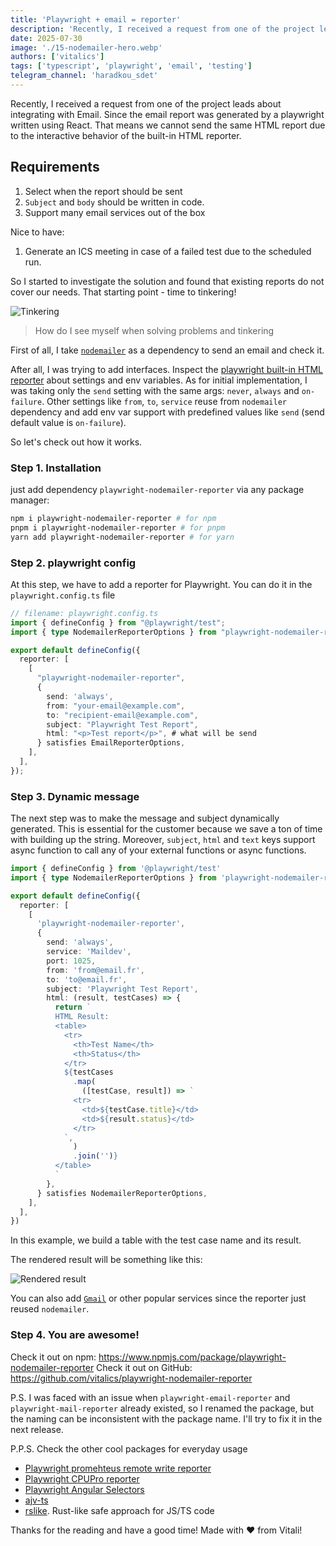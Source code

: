 ```yaml
---
title: 'Playwright + email = reporter'
description: 'Recently, I received a request from one of the project leads about integrating with Email. Let`s see what happens...'
date: 2025-07-30
image: './15-nodemailer-hero.webp'
authors: ['vitalics']
tags: ['typescript', 'playwright', 'email', 'testing']
telegram_channel: 'haradkou_sdet'
---
```


Recently, I received a request from one of the project leads about integrating with Email. Since the email report was generated by a playwright written using React. That means we cannot send the same HTML report due to the interactive behavior of the built-in HTML reporter.

## Requirements

1. Select when the report should be sent
2. `Subject` and `body` should be written in code.
3. Support many email services out of the box

Nice to have:

1. Generate an ICS meeting in case of a failed test due to the scheduled run.

So I started to investigate the solution and found that existing reports do not cover our needs. That starting point - time to tinkering!

![Tinkering](./tinkering.png)

> How do I see myself when solving problems and tinkering

First of all, I take [`nodemailer`](https://nodemailer.com/) as a dependency to send an email and check it.

After all, I was trying to add interfaces. Inspect the [playwright built-in HTML reporter](https://playwright.dev/docs/test-reporters#html-reporter) about settings and env variables. As for initial implementation, I was taking only the `send` setting with the same args: `never`, `always` and `on-failure`. Other settings like `from`, `to`, `service` reuse from `nodemailer` dependency and add env var support with predefined values like `send` (send default value is `on-failure`).

So let's check out how it works.

### Step 1. Installation

just add dependency `playwright-nodemailer-reporter` via any package manager:

```sh
npm i playwright-nodemailer-reporter # for npm
pnpm i playwright-nodemailer-reporter # for pnpm
yarn add playwright-nodemailer-reporter # for yarn
```

### Step 2. playwright config

At this step, we have to add a reporter for Playwright. You can do it in the `playwright.config.ts` file

```ts
// filename: playwright.config.ts
import { defineConfig } from "@playwright/test";
import { type NodemailerReporterOptions } from "playwright-nodemailer-reporter";

export default defineConfig({
  reporter: [
    [
      "playwright-nodemailer-reporter",
      {
        send: 'always',
        from: "your-email@example.com",
        to: "recipient-email@example.com",
        subject: "Playwright Test Report",
        html: "<p>Test report</p>", # what will be send
      } satisfies EmailReporterOptions,
    ],
  ],
});

```

### Step 3. Dynamic message

The next step was to make the message and subject dynamically generated. This is essential for the customer because we save a ton of time with building up the string. Moreover, `subject`, `html` and `text` keys support async function to call any of your external functions or async functions.

```ts
import { defineConfig } from '@playwright/test'
import { type NodemailerReporterOptions } from 'playwright-nodemailer-reporter'

export default defineConfig({
  reporter: [
    [
      'playwright-nodemailer-reporter',
      {
        send: 'always',
        service: 'Maildev',
        port: 1025,
        from: 'from@email.fr',
        to: 'to@email.fr',
        subject: 'Playwright Test Report',
        html: (result, testCases) => {
          return `
          HTML Result:
          <table>
            <tr>
              <th>Test Name</th>
              <th>Status</th>
            </tr>
            ${testCases
              .map(
                ([testCase, result]) => `
              <tr>
                <td>${testCase.title}</td>
                <td>${result.status}</td>
              </tr>
            `,
              )
              .join('')}
          </table>
          `
        },
      } satisfies NodemailerReporterOptions,
    ],
  ],
})
```

In this example, we build a table with the test case name and its result.

The rendered result will be something like this:

![Rendered result](./rendered-result.png)

You can also add [`Gmail`](https://nodemailer.com/usage/using-gmail) or other popular services since the reporter just reused `nodemailer`.

### Step 4. You are awesome!

Check it out on npm: https://www.npmjs.com/package/playwright-nodemailer-reporter
Check it out on GitHub: https://github.com/vitalics/playwright-nodemailer-reporter

P.S. I was faced with an issue when `playwright-email-reporter` and `playwright-mail-reporter` already existed, so I renamed the package, but the naming can be inconsistent with the package name. I'll try to fix it in the next release.

P.P.S. Check the other cool packages for everyday usage

- [Playwright promehteus remote write reporter](https://github.com/vitalics/playwright-prometheus-remote-write-reporter)
- [Playwright CPUPro reporter](https://github.com/vitalics/playwright-cpupro-reporter)
- [Playwright Angular Selectors](https://github.com/vitalics/playwright-angular-selectors)
- [ajv-ts](https://github.com/vitalics/ajv-ts)
- [rslike](https://github.com/vitalics/rslike). Rust-like safe approach for JS/TS code

Thanks for the reading and have a good time!
Made with ❤️ from Vitali!
